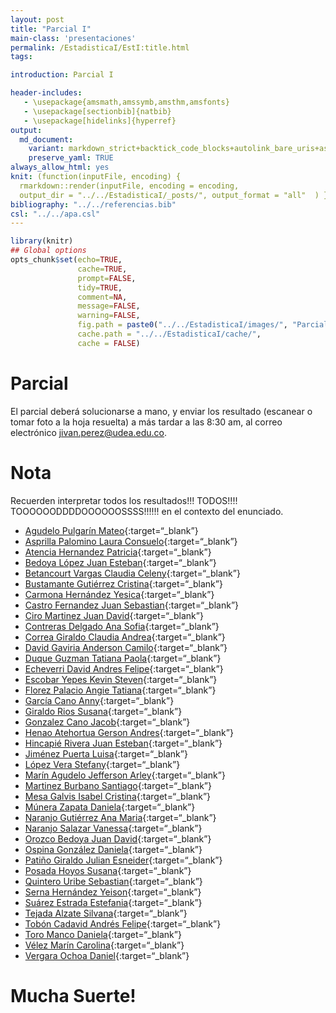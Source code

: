 ```yaml
---
layout: post
title: "Parcial I"
main-class: 'presentaciones'
permalink: /EstadisticaI/EstI:title.html
tags:

introduction: Parcial I

header-includes:
   - \usepackage{amsmath,amssymb,amsthm,amsfonts}
   - \usepackage[sectionbib]{natbib}
   - \usepackage[hidelinks]{hyperref}
output:
  md_document:
    variant: markdown_strict+backtick_code_blocks+autolink_bare_uris+ascii_identifiers+tex_math_single_backslash
    preserve_yaml: TRUE
always_allow_html: yes   
knit: (function(inputFile, encoding) {
  rmarkdown::render(inputFile, encoding = encoding,
  output_dir = "../../EstadisticaI/_posts/", output_format = "all"  ) })
bibliography: "../../referencias.bib"
csl: "../../apa.csl"
---
```


```r
library(knitr)
## Global options
opts_chunk$set(echo=TRUE,
               cache=TRUE,
               prompt=FALSE,
               tidy=TRUE,
               comment=NA,
               message=FALSE,
               warning=FALSE,
               fig.path = paste0("../../EstadisticaI/images/", "ParcialI"),
               cache.path = "../../EstadisticaI/cache/",
               cache = FALSE)
```
# Parcial
El parcial deberá solucionarse a mano, y enviar los resultado (escanear o tomar foto a la hoja resuelta) a más tardar a las 8:30 am, al correo electrónico <a target="_blank" href="mailto:jivan.perez@udea.edu.co"> jivan.perez@udea.edu.co</a>. 

# Nota
Recuerden interpretar todos los resultados!!! TODOS!!!! TOOOOOODDDDOOOOOOSSSS!!!!!! en el contexto del enunciado.

* [Agudelo Pulgarín Mateo](https://github.com/jiperezga/jiperezga.github.io/raw/master/Dataset/Parcial/P1020471882.pdf){:target="_blank"}
* [Asprilla Palomino Laura Consuelo](https://github.com/jiperezga/jiperezga.github.io/raw/master/Dataset/Parcial/P1003932757.pdf){:target="_blank"}
* [Atencia Hernandez Patricia](https://github.com/jiperezga/jiperezga.github.io/raw/master/Dataset/Parcial/P1017214350.pdf){:target="_blank"}
* [Bedoya López Juan Esteban](https://github.com/jiperezga/jiperezga.github.io/raw/master/Dataset/Parcial/P1216729063.pdf){:target="_blank"}
* [Betancourt Vargas Claudia Celeny](https://github.com/jiperezga/jiperezga.github.io/raw/master/Dataset/Parcial/P1193558134.pdf){:target="_blank"}
* [Bustamante Gutiérrez Cristina](https://github.com/jiperezga/jiperezga.github.io/raw/master/Dataset/Parcial/P1017224224.pdf){:target="_blank"}
* [Carmona Hernández Yesica](https://github.com/jiperezga/jiperezga.github.io/raw/master/Dataset/Parcial/P1001390678.pdf){:target="_blank"}
* [Castro Fernandez Juan Sebastian](https://github.com/jiperezga/jiperezga.github.io/raw/master/Dataset/Parcial/P1006107646.pdf){:target="_blank"}
* [Ciro Martinez Juan David](https://github.com/jiperezga/jiperezga.github.io/raw/master/Dataset/Parcial/P1037665334.pdf){:target="_blank"}
* [Contreras Delgado Ana Sofia](https://github.com/jiperezga/jiperezga.github.io/raw/master/Dataset/Parcial/P1193407590.pdf){:target="_blank"}
* [Correa Giraldo Claudia Andrea](https://github.com/jiperezga/jiperezga.github.io/raw/master/Dataset/Parcial/P1017249242.pdf){:target="_blank"}
* [David Gaviria Anderson Camilo](https://github.com/jiperezga/jiperezga.github.io/raw/master/Dataset/Parcial/P1152710742.pdf){:target="_blank"}
* [Duque Guzman Tatiana Paola](https://github.com/jiperezga/jiperezga.github.io/raw/master/Dataset/Parcial/P1036424834.pdf){:target="_blank"}
* [Echeverri David Andres Felipe](https://github.com/jiperezga/jiperezga.github.io/raw/master/Dataset/Parcial/P1000296059.pdf){:target="_blank"}
* [Escobar Yepes Kevin Steven](https://github.com/jiperezga/jiperezga.github.io/raw/master/Dataset/Parcial/P1035443482.pdf){:target="_blank"}
* [Florez Palacio Angie Tatiana](https://github.com/jiperezga/jiperezga.github.io/raw/master/Dataset/Parcial/P1001444143.pdf){:target="_blank"}
* [García Cano Anny](https://github.com/jiperezga/jiperezga.github.io/raw/master/Dataset/Parcial/P1152209588.pdf){:target="_blank"}
* [Giraldo Rios Susana](https://github.com/jiperezga/jiperezga.github.io/raw/master/Dataset/Parcial/P1001237348.pdf){:target="_blank"}
* [Gonzalez Cano Jacob](https://github.com/jiperezga/jiperezga.github.io/raw/master/Dataset/Parcial/P1007218373.pdf){:target="_blank"}
* [Henao Atehortua Gerson Andres](https://github.com/jiperezga/jiperezga.github.io/raw/master/Dataset/Parcial/P1035236647.pdf){:target="_blank"}
* [Hincapié Rivera Juan Esteban](https://github.com/jiperezga/jiperezga.github.io/raw/master/Dataset/Parcial/P1038406943.pdf){:target="_blank"}
* [Jiménez Puerta Luisa](https://github.com/jiperezga/jiperezga.github.io/raw/master/Dataset/Parcial/P1239488029.pdf){:target="_blank"}
* [López Vera Stefany](https://github.com/jiperezga/jiperezga.github.io/raw/master/Dataset/Parcial/P1000438290.pdf){:target="_blank"}
* [Marín Agudelo Jefferson Arley](https://github.com/jiperezga/jiperezga.github.io/raw/master/Dataset/Parcial/P1017227638.pdf){:target="_blank"}
* [Martinez Burbano Santiago](https://github.com/jiperezga/jiperezga.github.io/raw/master/Dataset/Parcial/P1005745532.pdf){:target="_blank"}
* [Mesa Galvis Isabel Cristina](https://github.com/jiperezga/jiperezga.github.io/raw/master/Dataset/Parcial/P1037639341.pdf){:target="_blank"}
* [Múnera Zapata Daniela](https://github.com/jiperezga/jiperezga.github.io/raw/master/Dataset/Parcial/P1017220618.pdf){:target="_blank"}
* [Naranjo Gutiérrez Ana Maria](https://github.com/jiperezga/jiperezga.github.io/raw/master/Dataset/Parcial/P1001235757.pdf){:target="_blank"}
* [Naranjo Salazar Vanessa](https://github.com/jiperezga/jiperezga.github.io/raw/master/Dataset/Parcial/P1214747403.pdf){:target="_blank"}
* [Orozco Bedoya Juan David](https://github.com/jiperezga/jiperezga.github.io/raw/master/Dataset/Parcial/P1047502478.pdf){:target="_blank"}
* [Ospina González Daniela](https://github.com/jiperezga/jiperezga.github.io/raw/master/Dataset/Parcial/P1000794438.pdf){:target="_blank"}
* [Patiño Giraldo Julian Esneider](https://github.com/jiperezga/jiperezga.github.io/raw/master/Dataset/Parcial/P1000756773.pdf){:target="_blank"}
* [Posada Hoyos Susana](https://github.com/jiperezga/jiperezga.github.io/raw/master/Dataset/Parcial/P1026162463.pdf){:target="_blank"}
* [Quintero Uribe Sebastian](https://github.com/jiperezga/jiperezga.github.io/raw/master/Dataset/Parcial/P1001361969.pdf){:target="_blank"}
* [Serna Hernández Yeison](https://github.com/jiperezga/jiperezga.github.io/raw/master/Dataset/Parcial/P1000098963.pdf){:target="_blank"}
* [Suárez Estrada Estefania](https://github.com/jiperezga/jiperezga.github.io/raw/master/Dataset/Parcial/P1035236091.pdf){:target="_blank"}
* [Tejada Alzate Silvana](https://github.com/jiperezga/jiperezga.github.io/raw/master/Dataset/Parcial/P1000549859.pdf){:target="_blank"}
* [Tobón Cadavid Andrés Felipe](https://github.com/jiperezga/jiperezga.github.io/raw/master/Dataset/Parcial/P1001390571.pdf){:target="_blank"}
* [Toro Manco Daniela](https://github.com/jiperezga/jiperezga.github.io/raw/master/Dataset/Parcial/P1046954895.pdf){:target="_blank"}
* [Vélez Marín Carolina](https://github.com/jiperezga/jiperezga.github.io/raw/master/Dataset/Parcial/P1000194104.pdf){:target="_blank"}
* [Vergara Ochoa Daniel](https://github.com/jiperezga/jiperezga.github.io/raw/master/Dataset/Parcial/P1037642829.pdf){:target="_blank"}



<h1> Mucha Suerte! </h1>

